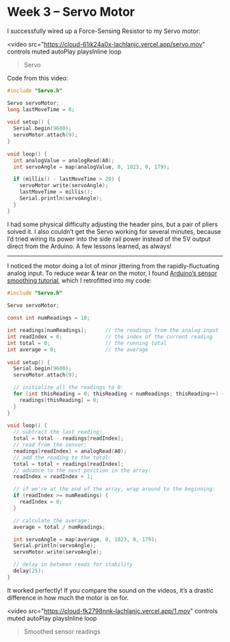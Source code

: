 # Week 3 – Servo Motor

I successfully wired up a Force-Sensing Resistor to my Servo motor:

<video
  src="https://cloud-61ik24a0x-lachlanjc.vercel.app/servo.mov"
  controls
  muted
  autoPlay
  playsInline
  loop
>Servo</video>

Code from this video:

```c
#include "Servo.h"

Servo servoMotor;
long lastMoveTime = 0;  
 
void setup() {
  Serial.begin(9600);
  servoMotor.attach(9);
} 
 
void loop() {
  int analogValue = analogRead(A0);
  int servoAngle = map(analogValue, 0, 1023, 0, 179);

  if (millis() - lastMoveTime > 20) {
    servoMotor.write(servoAngle);
    lastMoveTime = millis();
    Serial.println(servoAngle);
  }
}
```

I had some physical difficulty adjusting the header pins, but a pair of pliers solved it. I also couldn’t get the Servo working for several minutes, because I’d tried wiring its power into the side rail power instead of the 5V output direct from the Arduino. A few lessons learned, as always!

***

I noticed the motor doing a lot of minor jittering from the rapidly-fluctuating analog input. To reduce wear & tear on the motor, I found [Arduino’s sensor smoothing tutorial](https://docs.arduino.cc/built-in-examples/analog/Smoothing), which I retrofitted into my code:

```c
#include "Servo.h"
 
Servo servoMotor;

const int numReadings = 10;

int readings[numReadings];      // the readings from the analog input
int readIndex = 0;              // the index of the current reading
int total = 0;                  // the running total
int average = 0;                // the average
 
void setup() {
  Serial.begin(9600);
  servoMotor.attach(9);

  // initialize all the readings to 0:
  for (int thisReading = 0; thisReading < numReadings; thisReading++) {
    readings[thisReading] = 0;
  }
} 
 
void loop() {
  // subtract the last reading:
  total = total - readings[readIndex];
  // read from the sensor:
  readings[readIndex] = analogRead(A0);
  // add the reading to the total:
  total = total + readings[readIndex];
  // advance to the next position in the array:
  readIndex = readIndex + 1;

  // if we're at the end of the array, wrap around to the beginning:
  if (readIndex >= numReadings) {
    readIndex = 0;
  }

  // calculate the average:
  average = total / numReadings;

  int servoAngle = map(average, 0, 1023, 0, 179);
  Serial.println(servoAngle);
  servoMotor.write(servoAngle);

  // delay in between reads for stability
  delay(25);
}

```

It worked perfectly! If you compare the sound on the videos, it’s a drastic difference in how much the motor is on for.

<video
  src="https://cloud-fk2798nnk-lachlanjc.vercel.app/1.mov"
  controls
  muted
  autoPlay
  playsInline
  loop
>Smoothed sensor readings</video>
